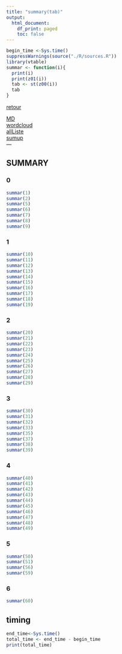 ```yaml
---
title: "summary(tab)"
output:
  html_document:
    df_print: paged
    toc: false
---
```


```r
begin_time <-Sys.time()
suppressWarnings(source("./R/sources.R"))
library(vtable)
summar <- function(i){
  print(i)
  print(z01(i))
  tab <- st(z00(i))
  tab
}
```


[retour](./../index.html)  

<!-- -->
[MD](./allListe.Rmd)  
[wordcloud](./wordcloud.html)  
[allListe](./allListe.html)  
[sumup](./sumup.html)  
---

## SUMMARY

### 0
```r
summar(1)
summar(2)
summar(5)
summar(6)
summar(7)
summar(8)
summar(9)
```

### 1
```r
summar(10)
summar(11)
summar(12)
summar(13)
summar(14)
summar(15)
summar(16)
summar(17)
summar(18)
summar(19)
```

### 2
```r
summar(20)
summar(21)
summar(22)
summar(23)
summar(24)
summar(25)
summar(26)
summar(27)
summar(28)
summar(29)
```

### 3
```r
summar(30)
summar(31)
summar(32)
summar(33)
summar(35)
summar(37)
summar(38)
summar(39)
```

### 4
```r
summar(40)
summar(41)
summar(42)
summar(43)
summar(44)
summar(45)
summar(46)
summar(47)
summar(48)
summar(49)
```

### 5
```r
summar(50)
summar(51)
summar(56)
summar(59)
```

### 6
```r
summar(60)
```

## timing 
```r
end_time<-Sys.time()
total_time <- end_time - begin_time
print(total_time)
```
